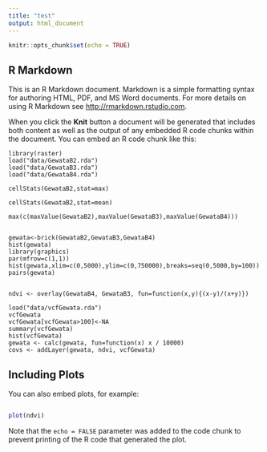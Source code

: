```yaml
---
title: "test"
output: html_document
---
```


```r
knitr::opts_chunk$set(echo = TRUE)
```

## R Markdown

This is an R Markdown document. Markdown is a simple formatting syntax for authoring HTML, PDF, and MS Word documents. For more details on using R Markdown see <http://rmarkdown.rstudio.com>.

When you click the **Knit** button a document will be generated that includes both content as well as the output of any embedded R code chunks within the document. You can embed an R code chunk like this:

```
library(raster)
load("data/GewataB2.rda")
load("data/GewataB3.rda")
load("data/GewataB4.rda")

cellStats(GewataB2,stat=max)

cellStats(GewataB2,stat=mean)

max(c(maxValue(GewataB2),maxValue(GewataB3),maxValue(GewataB4)))


gewata<-brick(GewataB2,GewataB3,GewataB4)
hist(gewata)
library(graphics)
par(mfrow=c(1,1)) 
hist(gewata,xlim=c(0,5000),ylim=c(0,750000),breaks=seq(0,5000,by=100))
pairs(gewata) 


ndvi <- overlay(GewataB4, GewataB3, fun=function(x,y){(x-y)/(x+y)})

load("data/vcfGewata.rda")
vcfGewata
vcfGewata[vcfGewata>100]<-NA
summary(vcfGewata)
hist(vcfGewata)
gewata <- calc(gewata, fun=function(x) x / 10000)
covs <- addLayer(gewata, ndvi, vcfGewata)
```

## Including Plots

You can also embed plots, for example:


```r


```

```r
plot(ndvi)
```

Note that the `echo = FALSE` parameter was added to the code chunk to prevent printing of the R code that generated the plot.

